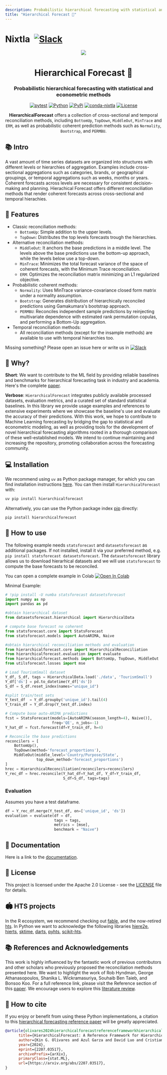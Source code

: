 ```yaml
---
description: Probabilistic hierarchical forecasting with statistical and econometric methods
title: "Hierarchical Forecast 👑"
---
```

# Nixtla &nbsp;[![Slack](https://img.shields.io/badge/Slack-4A154B?&logo=slack&logoColor=white)](https://join.slack.com/t/nixtlacommunity/shared_invite/zt-1pmhan9j5-F54XR20edHk0UtYAPcW4KQ)

<div align="center">
<img src="https://raw.githubusercontent.com/Nixtla/neuralforecast/main/nbs/imgs_indx/logo_mid.png" />
<h1 align="center">Hierarchical Forecast 👑</h1>
<h3 align="center">Probabilistic hierarchical forecasting with statistical and econometric methods</h3>

[![pytest](https://github.com/Nixtla/hierarchicalforecast/actions/workflows/pytest.yml/badge.svg)](https://github.com/Nixtla/hierarchicalforecast/actions/workflows/pytest.yml)
[![Python](https://img.shields.io/pypi/pyversions/hierarchicalforecast)](https://pypi.org/project/hierarchicalforecast/)
[![PyPi](https://img.shields.io/pypi/v/hierarchicalforecast?color=blue)](https://pypi.org/project/hierarchicalforecast/)
[![conda-nixtla](https://img.shields.io/conda/vn/conda-forge/hierarchicalforecast?color=seagreen&label=conda)](https://anaconda.org/conda-forge/hierarchicalforecast)
[![License](https://img.shields.io/badge/License-Apache_2.0-blue.svg)](https://github.com/Nixtla/hierarchicalforecast/blob/main/LICENSE)

**HierarchicalForecast** offers a collection of cross-sectional and temporal reconciliation methods, including `BottomUp`, `TopDown`, `MiddleOut`, `MinTrace` and `ERM`, as well as probabilistic coherent prediction methods such as `Normality`, `Bootstrap`, and `PERMBU`.
</div>

## 📚 Intro
A vast amount of time series datasets are organized into structures with different levels or hierarchies of aggregation. Examples include cross-sectional aggregations such as categories, brands, or geographical groupings, or temporal aggregations such as weeks, months or years. Coherent forecasts across levels are necessary for consistent decision-making and planning. Hierachical Forecast offers different reconciliation methods that render coherent forecasts across cross-sectional and temporal hierachies.

## 🎊 Features

* Classic reconciliation methods:
    - `BottomUp`: Simple addition to the upper levels.
    - `TopDown`: Distributes the top levels forecasts trough the hierarchies.
* Alternative reconciliation methods:
    - `MiddleOut`: It anchors the base predictions in a middle level. The levels above the base predictions use the bottom-up approach, while the levels below use a top-down.
    - `MinTrace`: Minimizes the total forecast variance of the space of coherent forecasts, with the Minimum Trace reconciliation.
    - `ERM`: Optimizes the reconciliation matrix minimizing an L1 regularized objective.
* Probabilistic coherent methods:
    - `Normality`: Uses MinTrace variance-covariance closed form matrix under a normality assumption.
    - `Bootstrap`: Generates distribution of hierarchically reconciled predictions using Gamakumara's bootstrap approach.
    - `PERMBU`: Reconciles independent sample predictions by reinjecting multivariate dependence with estimated rank permutation copulas, and performing a Bottom-Up aggregation.
* Temporal reconciliation methods:
    - All reconciliation methods (except for the insample methods) are available to use with temporal hierarchies too.

Missing something? Please open an issue here or write us in [![Slack](https://img.shields.io/badge/Slack-4A154B?&logo=slack&logoColor=white)](https://join.slack.com/t/nixtlaworkspace/shared_invite/zt-135dssye9-fWTzMpv2WBthq8NK0Yvu6A)

## 📖 Why?

**Short**: We want to contribute to the ML field by providing reliable baselines and benchmarks for hierarchical forecasting task in industry and academia. Here's the complete [paper](https://arxiv.org/abs/2207.03517).

**Verbose**: `HierarchicalForecast` integrates publicly available processed datasets, evaluation metrics, and a curated set of standard statistical baselines. In this library we provide usage examples and references to extensive experiments where we showcase the baseline's use and evaluate the accuracy of their predictions. With this work, we hope to contribute to Machine Learning forecasting by bridging the gap to statistical and econometric modeling, as well as providing tools for the development of novel hierarchical forecasting algorithms rooted in a thorough comparison of these well-established models. We intend to continue maintaining and increasing the repository, promoting collaboration across the forecasting community.

## 💻 Installation

We recommend using `uv` as Python package manager, for which you can find installation instructions [here](https://docs.astral.sh/uv/getting-started/installation/). You can then install `HierarchicalForecast` with:

```python
uv pip install hierarchicalforecast
```

Alternatively, you can use the Python package index [pip](https://pypi.org) directly:

```python
pip install hierarchicalforecast
```


## 🧬 How to use

The following example needs `statsforecast` and `datasetsforecast` as additional packages. If not installed, install it via your preferred method, e.g. `pip install statsforecast datasetsforecast`.
The `datasetsforecast` library allows us to download hierarhical datasets and we will use `statsforecast` to compute the base forecasts to be reconciled.

You can open a complete example in Colab [![Open In Colab](https://colab.research.google.com/assets/colab-badge.svg)](https://colab.research.google.com/github/nixtla/hierarchicalforecast/blob/main/nbs/examples/TourismSmall.ipynb)

Minimal Example:
```python
# !pip install -U numba statsforecast datasetsforecast
import numpy as np
import pandas as pd

#obtain hierarchical dataset
from datasetsforecast.hierarchical import HierarchicalData

# compute base forecast no coherent
from statsforecast.core import StatsForecast
from statsforecast.models import AutoARIMA, Naive

#obtain hierarchical reconciliation methods and evaluation
from hierarchicalforecast.core import HierarchicalReconciliation
from hierarchicalforecast.evaluation import evaluate
from hierarchicalforecast.methods import BottomUp, TopDown, MiddleOut
from utilsforecast.losses import mse

# Load TourismSmall dataset
Y_df, S_df, tags = HierarchicalData.load('./data', 'TourismSmall')
Y_df['ds'] = pd.to_datetime(Y_df['ds'])
S_df = S_df.reset_index(names="unique_id")

#split train/test sets
Y_test_df  = Y_df.groupby('unique_id').tail(4)
Y_train_df = Y_df.drop(Y_test_df.index)

# Compute base auto-ARIMA predictions
fcst = StatsForecast(models=[AutoARIMA(season_length=4), Naive()],
                     freq='QE', n_jobs=-1)
Y_hat_df = fcst.forecast(df=Y_train_df, h=4)

# Reconcile the base predictions
reconcilers = [
    BottomUp(),
    TopDown(method='forecast_proportions'),
    MiddleOut(middle_level='Country/Purpose/State',
              top_down_method='forecast_proportions')
]
hrec = HierarchicalReconciliation(reconcilers=reconcilers)
Y_rec_df = hrec.reconcile(Y_hat_df=Y_hat_df, Y_df=Y_train_df,
                          S_df=S_df, tags=tags)
```

### Evaluation
Assumes you have a test dataframe.

```python
df = Y_rec_df.merge(Y_test_df, on=['unique_id', 'ds'])
evaluation = evaluate(df = df,
                      tags = tags,
                      metrics = [mse],
                      benchmark = "Naive")
```

## 📖 Documentation
Here is a link to the [documentation](https://nixtlaverse.nixtla.io/hierarchicalforecast/index.html).

## 📃 License
This project is licensed under the Apache 2.0 License - see the [LICENSE](https://github.com/Nixtla/hierarchicalforecast/blob/main/LICENSE) file for details.

## 🏟 HTS projects
In the R ecosystem, we recommend checking out [fable](http://fable.tidyverts.org/), and the now-retired [hts](https://github.com/earowang/hts).
In Python we want to acknowledge the following libraries [hiere2e](https://github.com/rshyamsundar/gluonts-hierarchical-ICML-2021), [hierts](https://github.com/elephaint/hierts), [sktime](https://github.com/sktime/sktime-tutorial-pydata-berlin-2022), [darts](https://github.com/unit8co/darts), [pyhts](https://github.com/AngelPone/pyhts), [scikit-hts](https://github.com/carlomazzaferro/scikit-hts).

## 📚 References and Acknowledgements
This work is highly influenced by the fantastic work of previous contributors and other scholars who previously proposed the reconciliation methods presented here. We want to highlight the work of Rob Hyndman, George Athanasopoulos, Shanika L. Wickramasuriya, Souhaib Ben Taieb, and Bonsoo Koo. For a full reference link, please visit the Reference section of this [paper](https://arxiv.org/pdf/2207.03517.pdf).
We encourage users to explore this [literature review](https://otexts.com/fpp3/hierarchical-reading.html).

## 🙏 How to cite
If you enjoy or benefit from using these Python implementations, a citation to this [hierarchical forecasting reference paper](https://arxiv.org/abs/2207.03517) will be greatly appreciated.
```bibtex
@article{olivares2024hierarchicalforecastreferenceframeworkhierarchical,
      title={HierarchicalForecast: A Reference Framework for Hierarchical Forecasting in Python},
      author={Kin G. Olivares and Azul Garza and David Luo and Cristian Challú and Max Mergenthaler and Souhaib Ben Taieb and Shanika L. Wickramasuriya and Artur Dubrawski},
      year={2024},
      eprint={2207.03517},
      archivePrefix={arXiv},
      primaryClass={stat.ML},
      url={https://arxiv.org/abs/2207.03517},
}
```
